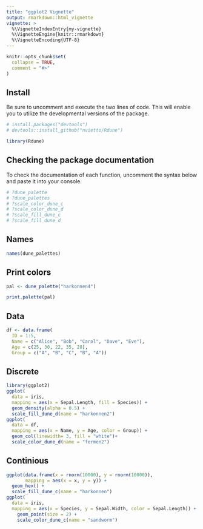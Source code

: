 ```yaml
---
title: "ggplot2 Vignette"
output: rmarkdown::html_vignette
vignette: >
  %\VignetteIndexEntry{my-vignette}
  %\VignetteEngine{knitr::rmarkdown}
  %\VignetteEncoding{UTF-8}
---
```


```r
knitr::opts_chunk$set(
  collapse = TRUE,
  comment = "#>"
)
```


## Install

Be sure to uncomment and execute the two lines of code. This will enable you to utilize the developmental versions of the package.

```r
# install.packages("devtools")
# devtools::install_github("nvietto/Rdune")

library(Rdune)
```

## Checking the package documentation

To check the documentation of each function, uncomment the syntax below and paste it into your console.

```r
# ?dune_palette
# ?dune_palettes
# ?scale_color_dune_c
# ?scale_color_dune_d
# ?scale_fill_dune_c
# ?scale_fill_dune_d
```



## Names
```r
names(dune_palettes)


```

## Print colors

```r
pal <- dune_palette("harkonnen4")

print.palette(pal)


```



## Data

```r
df <- data.frame(
  ID = 1:5,                             
  Name = c("Alice", "Bob", "Carol", "Dave", "Eve"), 
  Age = c(25, 30, 22, 35, 28),         
  Group = c("A", "B", "C", "B", "A"))

```


## Discrete

```r
library(ggplot2)
ggplot(
  data = iris,
  mapping = aes(x = Sepal.Length, fill = Species)) +
  geom_density(alpha = 0.5) + 
  scale_fill_dune_d(name = "harkonnen2")
ggplot(
  data = df,
  mapping = aes(x = Name, y = Age, color = Group)) +
  geom_col(linewidth= 3, fill = "white")+
  scale_color_dune_d(name = "fermen2")

```



## Continious 

```r
ggplot(data.frame(x = rnorm(10000), y = rnorm(10000)), 
       mapping = aes(x = x, y = y)) +
  geom_hex() + 
  scale_fill_dune_c(name = "harkonnen")
ggplot(
  data = iris,
  mapping = aes(x = Species, y = Sepal.Width, color = Sepal.Length)) + 
    geom_point(size = 2) + 
    scale_color_dune_c(name = "sandworm")


```









